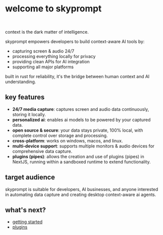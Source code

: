
# welcome to skyprompt

<MotionDiv>
<br/>

context is the dark matter of intelligence.

skyprompt empowers developers to build context-aware AI tools by:
- capturing screen & audio 24/7
- processing everything locally for privacy
- providing clean APIs for AI integration
- supporting all major platforms

built in rust for reliability, it's the bridge between human context and AI understanding.

</MotionDiv>

<MotionDiv delay={0.5}>

## key features

- **24/7 media capture**: captures screen and audio data continuously, storing it locally.
- **personalized ai**: enables ai models to be powered by your captured data.
- **open source & secure**: your data stays private, 100% local, with complete control over storage and processing.
- **cross-platform**: works on windows, macos, and linux.
- **multi-device support**: supports multiple monitors & audio devices for comprehensive data capture.
- **plugins (pipes)**: allows the creation and use of plugins (pipes) in NextJS, running within a sandboxed runtime to extend functionality.

</MotionDiv>

<MotionDiv delay={1}>

## target audience

skyprompt is suitable for developers, AI businesses, and anyone interested in automating data capture and creating desktop context-aware ai agents. 

## what's next?

- [getting started](/docs/getting-started)
- [plugins](/docs/plugins)

</MotionDiv>
